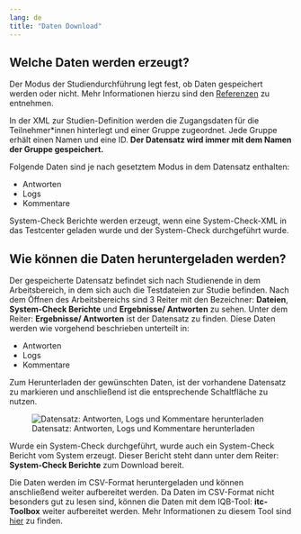 ```yaml
---
lang: de
title: "Daten Download"
---
```


## Welche Daten werden erzeugt?

::: {.callout-important}
Der Modus der Studiendurchführung legt fest, ob Daten gespeichert werden oder nicht. Mehr Informationen hierzu sind den [Referenzen](/Referenzen/Modi_der_Testdurchfuehrung.qmd) zu entnehmen.
:::

::: {.callout-note}
In der XML zur Studien-Definition werden die Zugangsdaten für die Teilnehmer\*innen hinterlegt und einer Gruppe zugeordnet. Jede Gruppe erhält einen Namen und eine ID. **Der Datensatz wird immer mit dem Namen der Gruppe gespeichert.**
:::

Folgende Daten sind je nach gesetztem Modus in dem  Datensatz enthalten:

* Antworten
* Logs
* Kommentare

System-Check Berichte werden erzeugt, wenn eine System-Check-XML in das Testcenter geladen wurde und der System-Check durchgeführt wurde.

## Wie können die Daten heruntergeladen werden?

Der gespeicherte Datensatz befindet sich nach Studienende in dem Arbeitsbereich, in dem sich auch die Testdateien zur Studie befinden.
Nach dem Öffnen des Arbeitsbereichs sind 3 Reiter mit den Bezeichner: **Dateien**, **System-Check Berichte** und **Ergebnisse/ Antworten** zu sehen. Unter dem Reiter: **Ergebnisse/ Antworten** ist der Datensatz zu finden. Diese Daten werden wie vorgehend beschrieben unterteilt in:

* Antworten
* Logs
* Kommentare

Zum Herunterladen der gewünschten Daten, ist der vorhandene Datensatz zu markieren und anschließend ist die entsprechende Schaltfläche zu nutzen.

![Datensatz: Antworten, Logs und Kommentare herunterladen](/Testcenter/Pictures/TC_DatenDownload.png)

Wurde ein System-Check durchgeführt, wurde auch ein System-Check Bericht vom System erzeugt. Dieser Bericht steht dann unter dem Reiter:  **System-Check Berichte** zum Download bereit.

Die Daten werden im CSV-Format heruntergeladen und können anschließend weiter aufbereitet werden. Da Daten im CSV-Format nicht besonders gut zu lesen sind, können die Daten mit dem IQB-Tool: **itc-Toolbox** weiter aufbereitet werden. Mehr Informationen zu diesem Tool sind [hier](https://github.com/iqb-berlin/itc-toolbox) zu finden.